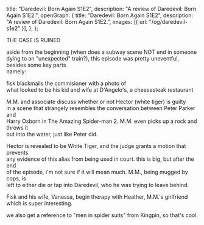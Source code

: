   title: "Daredevil: Born Again S1E2",
  description: "A review of Daredevil: Born Again S1E2.",
  openGraph: {
    title: "Daredevil: Born Again S1E2",
    description: "A review of Daredevil: Born Again S1E2.",
    images: [{ url: "/og/daredevil-s1e2" }],
  },
};

THE CASE IS RUINED

aside from the beginning (when does a subway scene NOT end in someone \
dying to an "unexpected" train?), this episode was pretty uneventful, besides some key parts\
namely:

fisk blackmails the commisioner with a photo of \
what looked to be his kid and wife at D'Angelo's, a cheesesteak restaurant

M.M. and associate discuss whether or not Hector (white tiger) is guilty \
in a scene that strangely resembles the conversation between Peter Parker and \
Harry Osborn in The Amazing Spider-man 2. M.M. even picks up a rock and throws it\
out into the water, just like Peter did.

Hector is revealed to be White Tiger, and the judge grants a motion that prevents\
any evidence of this alias from being used in court. this is big, but after the end\
of the episode, i'm not sure if it will mean much. M.M., being mugged by cops, is\
left to either die or tap into Daredevil, who he was trying to leave behind.

Fisk and his wife, Vanessa, begin therapy with Heather, M.M.'s girlfriend\
which is super interesting.

we also get a reference to "men in spider suits" from Kingpin, so that's cool.